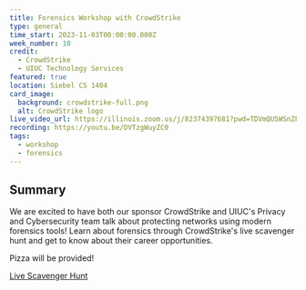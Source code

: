 ```yaml
---
title: Forensics Workshop with CrowdStrike
type: general
time_start: 2023-11-03T00:00:00.000Z
week_number: 10
credit:
  - CrowdStrike
  - UIUC Technology Services
featured: true
location: Siebel CS 1404
card_image:
  background: crowdstrike-full.png
  alt: CrowdStrike logo
live_video_url: https://illinois.zoom.us/j/82374397681?pwd=TDVmQU5WSnZFQXhoMG9oMFpOUzRzQT09
recording: https://youtu.be/DVTzgWuyZC0
tags:
  - workshop
  - forensics
---
```

## Summary

We are excited to have both our sponsor CrowdStrike and UIUC's Privacy and Cybersecurity team talk about protecting networks using modern forensics tools! Learn about forensics through CrowdStrike's live scavenger hunt and get to know about their career opportunities.

Pizza will be provided!

<a href="https://falcon.events/landing#H5M4" class="btn-primary">Live Scavenger Hunt</a>
